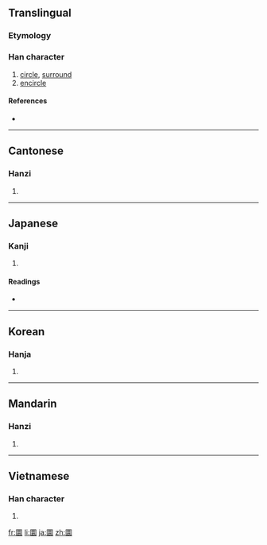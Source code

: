 ==Translingual==

===Etymology===
{{Han compound|囗|睘|c1=s|c2=p|t1=circle|ls=psc}}

===Han character===
{{Han char|rn=31|rad=囗|as=13|sn=16|four=6073<sub>2</sub>|canj=田田中女 (WWLV)}}

# [[circle]], [[surround]]
# [[encircle]]

====References====
* {{Han ref|kx=0221.120|dkj=04851|dj=0453.120|hdz=10726.160|uh=571C|ud=22300|bh=E947|bd=59719}}

----

==Cantonese==

===Hanzi===
{{yue-hanzi|jyut=|y=waan4, yun4}}

# {{defn|Cantonese|sort=囗13}}

----

==Japanese==

===Kanji===
{{ja-kanji|grade=|rs=囗13}}

# {{defn|Japanese|sort=囗13}}

====Readings====
* {{ja-readings|on=[[かん]] (kan), [[えん]] (en)|kun=[[めぐる]] (meguru), [[まるい]] (marui)}}

----

==Korean==

===Hanja===
{{ko-hanja|hangeul=[[원]], [[환]]|rv=won, hwan|mr=wŏn, hwan}}

# {{defn|Korean|sort=囗13}}

----

==Mandarin==

===Hanzi===
{{cmn-hanzi|pin=[[yuán]] ([[yuan2]])|wg=yüan<sup>2</sup>}}

# {{defn|Mandarin|sort=囗13}}

----

==Vietnamese==

===Han character===
{{vi-hantu|[[viên]]|rs=囗13}}

# {{defn|Vietnamese|sort=囗13}}

[[fr:圜]]
[[li:圜]]
[[ja:圜]]
[[zh:圜]]